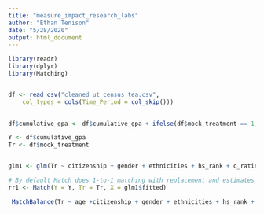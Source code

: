 ```yaml
---
title: "measure_impact_research_labs"
author: "Ethan Tenison"
date: "5/28/2020"
output: html_document
---
```


```r
library(readr)
library(dplyr)
library(Matching)


df <- read_csv("cleaned_ut_census_tea.csv", 
    col_types = cols(Time_Period = col_skip()))
  
```


```r


df$cumulative_gpa <- df$cumulative_gpa + ifelse(df$mock_treatment == 1, runif(1, 0, 0.5), 0)

```






```r

Y <- df$cumulative_gpa
Tr <- df$mock_treatment


glm1 <- glm(Tr ~ citizenship + gender + ethnicities + hs_rank + c_rating + city_size, family=binomial, data = df)

# By default Match does 1-to-1 matching with replacement and estimates average treatment effect (ATT)
rr1 <- Match(Y = Y, Tr = Tr, X = glm1$fitted)
```



```r

 MatchBalance(Tr ~ age +citizenship + gender + ethnicities + hs_rank + c_rating + city_size , match.out = rr1, nboots = 1000, data = df)





```